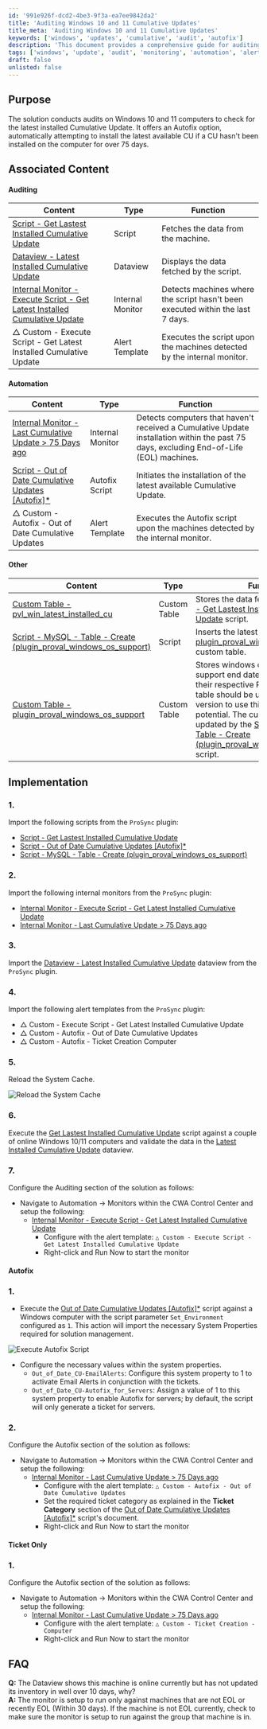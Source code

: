 ```yaml
---
id: '991e926f-dcd2-4be3-9f3a-ea7ee9842da2'
title: 'Auditing Windows 10 and 11 Cumulative Updates'
title_meta: 'Auditing Windows 10 and 11 Cumulative Updates'
keywords: ['windows', 'updates', 'cumulative', 'audit', 'autofix']
description: 'This document provides a comprehensive guide for auditing Windows 10 and 11 computers to ensure they have the latest installed Cumulative Update. It includes steps for implementation, automation, and troubleshooting, along with associated content and internal monitors to streamline the update process.'
tags: ['windows', 'update', 'audit', 'monitoring', 'automation', 'alert', 'software']
draft: false
unlisted: false
---
```

## Purpose

The solution conducts audits on Windows 10 and 11 computers to check for the latest installed Cumulative Update. It offers an Autofix option, automatically attempting to install the latest available CU if a CU hasn't been installed on the computer for over 75 days.

## Associated Content

#### Auditing

| Content                                                                                   | Type          | Function                                                         |
|-------------------------------------------------------------------------------------------|---------------|------------------------------------------------------------------|
| [Script - Get Lastest Installed Cumulative Update](https://proval.itglue.com/DOC-5078775-12849478)  | Script        | Fetches the data from the machine.                               |
| [Dataview - Latest Installed Cumulative Update](https://proval.itglue.com/DOC-5078775-12849510)  | Dataview     | Displays the data fetched by the script.                         |
| [Internal Monitor - Execute Script - Get Latest Installed Cumulative Update](https://proval.itglue.com/DOC-5078775-12849458)  | Internal Monitor | Detects machines where the script hasn't been executed within the last 7 days. |
| △ Custom - Execute Script - Get Latest Installed Cumulative Update                      | Alert Template | Executes the script upon the machines detected by the internal monitor. |

#### Automation

| Content                                                                                   | Type          | Function                                                         |
|-------------------------------------------------------------------------------------------|---------------|------------------------------------------------------------------|
| [Internal Monitor - Last Cumulative Update > 75 Days ago](https://proval.itglue.com/DOC-5078775-13582373)  | Internal Monitor | Detects computers that haven't received a Cumulative Update installation within the past 75 days, excluding End-of-Life (EOL) machines. |
| [Script - Out of Date Cumulative Updates [Autofix]*](https://proval.itglue.com/DOC-5078775-14790498)  | Autofix Script | Initiates the installation of the latest available Cumulative Update. |
| △ Custom - Autofix - Out of Date Cumulative Updates                                      | Alert Template | Executes the Autofix script upon the machines detected by the internal monitor. |

#### Other

| Content                                                                                   | Type          | Function                                                         |
|-------------------------------------------------------------------------------------------|---------------|------------------------------------------------------------------|
| [Custom Table - pvl_win_latest_installed_cu](https://proval.itglue.com/DOC-5078775-12849460)  | Custom Table  | Stores the data fetched by the [Script - Get Lastest Installed Cumulative Update](https://proval.itglue.com/DOC-5078775-12849478) script. |
| [Script - MySQL - Table - Create (plugin_proval_windows_os_support)](https://proval.itglue.com/DOC-5078775-11564131)  | Script        | Inserts the latest version of the [plugin_proval_windows_os_support](https://proval.itglue.com/DOC-5078775-7780690) custom table. |
| [Custom Table - plugin_proval_windows_os_support](https://proval.itglue.com/DOC-5078775-7780690)  | Custom Table  | Stores windows operating systems support end date, build number, and their respective Released if any.The table should be updated to the latest version to use this solution at its full potential. The custom table can be updated by the [Script - MySQL - Table - Create (plugin_proval_windows_os_support)](https://proval.itglue.com/DOC-5078775-11564131) script. |

## Implementation

### 1.
Import the following scripts from the `ProSync` plugin:
- [Script - Get Lastest Installed Cumulative Update](https://proval.itglue.com/DOC-5078775-12849478)
- [Script - Out of Date Cumulative Updates [Autofix]*](https://proval.itglue.com/DOC-5078775-14790498)
- [Script - MySQL - Table - Create (plugin_proval_windows_os_support)](https://proval.itglue.com/DOC-5078775-11564131)

### 2.
Import the following internal monitors from the `ProSync` plugin:
- [Internal Monitor - Execute Script - Get Latest Installed Cumulative Update](https://proval.itglue.com/DOC-5078775-12849458)
- [Internal Monitor - Last Cumulative Update > 75 Days ago](https://proval.itglue.com/DOC-5078775-13582373)

### 3.
Import the [Dataview - Latest Installed Cumulative Update](https://proval.itglue.com/DOC-5078775-12849510) dataview from the `ProSync` plugin.

### 4.
Import the following alert templates from the `ProSync` plugin:
- △ Custom - Execute Script - Get Latest Installed Cumulative Update
- △ Custom - Autofix - Out of Date Cumulative Updates
- △ Custom - Autofix - Ticket Creation Computer

### 5.
Reload the System Cache.

![Reload the System Cache](../../static/img/Latest-Installed-Cumulative-Update/image_2.png)

### 6.
Execute the [Get Lastest Installed Cumulative Update](https://proval.itglue.com/DOC-5078775-12849478) script against a couple of online Windows 10/11 computers and validate the data in the [Latest Installed Cumulative Update](https://proval.itglue.com/DOC-5078775-12849510) dataview.

### 7.
Configure the Auditing section of the solution as follows:
- Navigate to Automation → Monitors within the CWA Control Center and setup the following:
  - [Internal Monitor - Execute Script - Get Latest Installed Cumulative Update](https://proval.itglue.com/DOC-5078775-12849458)
    - Configure with the alert template: `△ Custom - Execute Script - Get Latest Installed Cumulative Update`
    - Right-click and Run Now to start the monitor

#### Autofix

### 1.
- Execute the [Out of Date Cumulative Updates [Autofix]*](https://proval.itglue.com/DOC-5078775-14790498) script against a Windows computer with the script parameter `Set_Environment` configured as `1`. This action will import the necessary System Properties required for solution management.

![Execute Autofix Script](../../static/img/Latest-Installed-Cumulative-Update/image_3.png)

- Configure the necessary values within the system properties.
  - `Out_of_Date_CU-EmailAlerts`: Configure this system property to 1 to activate Email Alerts in conjunction with the tickets.
  - `Out_of_Date_CU-Autofix_for_Servers`: Assign a value of 1 to this system property to enable Autofix for servers; by default, the script will only generate a ticket for servers.

### 2.
Configure the Autofix section of the solution as follows:
- Navigate to Automation → Monitors within the CWA Control Center and setup the following:
  - [Internal Monitor - Last Cumulative Update > 75 Days ago](https://proval.itglue.com/DOC-5078775-13582373)
    - Configure with the alert template: `△ Custom - Autofix - Out of Date Cumulative Updates`
    - Set the required ticket category as explained in the **Ticket Category** section of the [Out of Date Cumulative Updates [Autofix]*](https://proval.itglue.com/DOC-5078775-14790498) script's document.
    - Right-click and Run Now to start the monitor

#### Ticket Only

### 1.
Configure the Autofix section of the solution as follows:
- Navigate to Automation → Monitors within the CWA Control Center and setup the following:
  - [Internal Monitor - Last Cumulative Update > 75 Days ago](https://proval.itglue.com/DOC-5078775-13582373)
    - Configure with the alert template: `△ Custom - Ticket Creation - Computer`
    - Right-click and Run Now to start the monitor

## FAQ

**Q:** The Dataview shows this machine is online currently but has not updated its inventory in well over 10 days, why?  
**A:** The monitor is setup to run only against machines that are not EOL or recently EOL (Within 30 days). If the machine is not EOL currently, check to make sure the monitor is setup to run against the group that machine is in.











